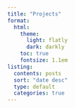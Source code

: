 ```yaml
---
title: "Projects"
format:
  html:
    theme:
      light: flatly
      dark: darkly
    toc: true
    fontsize: 1.1em
listing:
  contents: posts
  sort: "date desc"
  type: default
  categories: true
---
```

